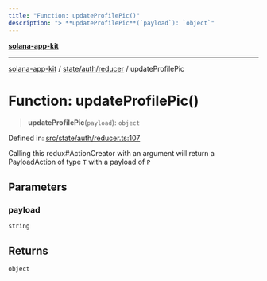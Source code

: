 ```yaml
---
title: "Function: updateProfilePic()"
description: "> **updateProfilePic**(`payload`): `object`"
---
```


[**solana-app-kit**](../../../../README.mdx)

***

[solana-app-kit](../../../../README.mdx) / [state/auth/reducer](../README.mdx) / updateProfilePic

# Function: updateProfilePic()

> **updateProfilePic**(`payload`): `object`

Defined in: [src/state/auth/reducer.ts:107](https://github.com/SendArcade/solana-social-starter/blob/b27156124ee1831d644b1af765e8d55a2885cd4f/src/state/auth/reducer.ts#L107)

Calling this redux#ActionCreator with an argument will
return a PayloadAction of type `T` with a payload of `P`

## Parameters

### payload

`string`

## Returns

`object`
